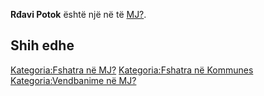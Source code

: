 {{Fshat në MJ?
 | Emri                = Rđavi Potok
| srp_N_name = Rđavi Potok
| srp_N_FULL_NAME_RO = Rđavi Potok
| srp_N_FULL_NAME_ND_RO = Rdavi Potok
| srp_N_SORT_NAME_RG = RDAVIPOTOK
| srp_N_FULL_NAME_RG = Rđavi Potok
| srp_N_FULL_NAME_ND_RG = Rdavi Potok

 | Emri (Rasa dhanore) = 
 | Figura              = 
 | Shteti              = MJ?
 | Komuna              = 
 | Kodi postar         = 
 | Sipërfaqja          = 

 | Popullsia           = 

 | Regj. i popullsisë  = 
 | Dend. e popullsisë  = 
 | Faqja zyrtare       = 
 <!--- Koordinatat ----> 
 | Gjerësia            = 42.685
 | Gjatësia            = 20.053611
 | Lartësia            = 
}}
'''Rđavi Potok''' është një [[]] në [[]] të [[MJ?]].

<!-- == Gjeografia == -->
<!-- == Historia == -->
<!-- == Demografia == -->
== Shih edhe ==
{{Komuna }}
{{Kosovo-Administrata-Cung}}

[[Kategoria:Fshatra në MJ?]]
[[Kategoria:Fshatra në Kommunes ]]
[[Kategoria:Vendbanime në MJ?]]